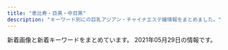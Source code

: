 ```yaml
---
title: "恵比寿・目黒・中目黒"
description: "キーワード別にの巨乳アジアン・チャイナエステ嬢情報をまとめました。"
---
```


新着画像と新着キーワードをまとめています。
2021年05月29日の情報です。

<DmmAffiliateIns />
<KeywordTable
  shops={
    [
    {
        "station": "JR\u76ee\u9ed2\u99c5\u6771\u53e3",
        "keywords": {},
        "name": "RelaCute \u30ea\u30e9\u30ad\u30e5\u30fc\u30c8",
        "img_links": [],
        "url": "http://relacute.tyo.cm/"
    },
    {
        "name": "\u30cb\u30e3\u30fc\u30cb\u30e3\u30fc",
        "img_links": [
            "http://www.ourstarts.site/templets/default/picture/foot_tel.png",
            "http://www.ourstarts.site/templets/default/picture/close.png",
            "http://www.ourstarts.site/templets/default/picture/staff.png",
            "http://www.ourstarts.site/uploads/allimg/200729/1-200H9141912.jpg",
            "http://www.ourstarts.site/templets/default/picture/head_tell.png",
            "http://www.ourstarts.site/uploads/200729/1-200H9141612609.jpg",
            "http://www.ourstarts.site/uploads/allimg/200729/1-200H9141213.jpg",
            "http://www.ourstarts.site/uploads/180917/1-1P91G6122J28.jpg",
            "http://www.ourstarts.site/templets/default/images/t2.jpg",
            "http://www.ourstarts.site/uploads/allimg/200729/1-200H9141229.jpg",
            "http://www.ourstarts.site/uploads/200729/1-200H9140Q13E.jpg",
            "http://www.ourstarts.site/templets/default/picture/timg (1).png",
            "http://www.ourstarts.site/templets/default/picture/right.png",
            "http://www.ourstarts.site/templets/default/picture/tel_contact.png",
            "http://www.ourstarts.site/uploads/200729/1-200H9140K5J4.jpg",
            "http://www.ourstarts.site/templets/default/picture/news.png",
            "http://www.ourstarts.site/templets/default/images/t1.jpg",
            "http://www.ourstarts.site/templets/default/images/t3.jpg"
        ],
        "url": "http://www.ourstarts.site/",
        "keywords": {},
        "station": "JR\u6075\u6bd4\u5bff\u99c5\u897f\u53e3"
    },
    {
        "url": "http://victoria.tyo.cm/",
        "img_links": [],
        "station": "JR\u76ee\u9ed2\u99c5\u6771\u53e3",
        "name": "Victoria\u30fb\u30d3\u30af\u30c8\u30ea\u30a2",
        "keywords": {}
    },
    {
        "station": "JR\u76ee\u9ed2\u99c5\u6771\u53e3",
        "keywords": {
            "85": 5,
            "E": 13,
            "D": 40,
            "88": 7,
            "86": 38,
            "87": 3,
            "C": 7
        },
        "name": "\u307f\u3086\u304d",
        "url": "http://iyashi-kokoro.info/",
        "img_links": [
            "http://iyashi-kokoro.info/i/img/st54.jpg",
            "http://iyashi-kokoro.info/img/st49.jpg",
            "http://iyashi-kokoro.info/img/st60.jpg",
            "http://iyashi-kokoro.info/img/st53.jpg",
            "http://iyashi-kokoro.info/img/s55.jpg",
            "http://iyashi-kokoro.info/img/s56.jpg",
            "http://iyashi-kokoro.info/img/st41.jpg",
            "http://iyashi-kokoro.info/i/img/st51.jpg",
            "http://iyashi-kokoro.info/i/img/r3.jpg",
            "http://iyashi-kokoro.info/i/img/st39.jpg",
            "http://iyashi-kokoro.info/i/img/r1.jpg",
            "http://iyashi-kokoro.info/img/st54.jpg",
            "http://iyashi-kokoro.info/img/st58.jpg",
            "http://iyashi-kokoro.info/img/s54.jpg",
            "http://iyashi-kokoro.info/i/img/s3.jpg",
            "http://iyashi-kokoro.info/i/img/r6.jpg",
            "http://iyashi-kokoro.info/i/img/st20.jpg",
            "http://iyashi-kokoro.info/img/st63.jpg",
            "http://iyashi-kokoro.info/i/img/st60.jpg",
            "http://iyashi-kokoro.info/i/img/st44.jpg",
            "http://iyashi-kokoro.info/i/img/st57.jpg",
            "http://iyashi-kokoro.info/img/s58.jpg",
            "http://iyashi-kokoro.info/i/img/st59.jpg",
            "http://iyashi-kokoro.info/i/img/st56.jpg",
            "http://iyashi-kokoro.info/img/st59.jpg",
            "http://iyashi-kokoro.info/img/s59.jpg",
            "http://iyashi-kokoro.info/img/mo.png",
            "http://iyashi-kokoro.info/img/s57.jpg",
            "http://iyashi-kokoro.info/img/s60.jpg",
            "http://iyashi-kokoro.info/img/s65.jpg",
            "http://iyashi-kokoro.info/img/cam.jpg",
            "http://iyashi-kokoro.info/img/st39.jpg",
            "http://iyashi-kokoro.info/i/img/st61.jpg",
            "http://iyashi-kokoro.info/i/img/st53.jpg",
            "http://iyashi-kokoro.info/img/st43.jpg",
            "http://iyashi-kokoro.info/i/img/st41.jpg",
            "http://iyashi-kokoro.info/img/st65.jpg",
            "http://iyashi-kokoro.info/img/st61.jpg",
            "http://iyashi-kokoro.info/i/img/st58.jpg",
            "http://iyashi-kokoro.info/img/st52.jpg",
            "http://iyashi-kokoro.info/i/img/st63.jpg",
            "http://iyashi-kokoro.info/i/img/st32.jpg",
            "http://iyashi-kokoro.info/img/st64.jpg",
            "http://iyashi-kokoro.info/img/fla.jpg",
            "http://iyashi-kokoro.info/i/img/st42.jpg",
            "http://iyashi-kokoro.info/i/img/st40.jpg",
            "http://iyashi-kokoro.info/i/img/st64.jpg",
            "http://iyashi-kokoro.info/img/s61.jpg",
            "http://iyashi-kokoro.info/i/img/st50.jpg",
            "http://iyashi-kokoro.info/i/img/s1.jpg",
            "http://iyashi-kokoro.info/i/img/s4.jpg",
            "http://iyashi-kokoro.info/img/st62.jpg",
            "http://iyashi-kokoro.info/img/st20.jpg",
            "http://iyashi-kokoro.info/i/img/st29.jpg",
            "http://iyashi-kokoro.info/img/st29.jpg",
            "http://iyashi-kokoro.info/img/st57.jpg",
            "http://iyashi-kokoro.info/i/img/r4.jpg",
            "http://iyashi-kokoro.info/img/st44.jpg",
            "http://iyashi-kokoro.info/i/img/s2.jpg",
            "http://iyashi-kokoro.info/i/img/r5.jpg",
            "http://iyashi-kokoro.info/img/st32.jpg",
            "http://iyashi-kokoro.info/i/img/r2.jpg",
            "http://iyashi-kokoro.info/img/s18.jpg",
            "http://iyashi-kokoro.info/i/img/st52.jpg",
            "http://iyashi-kokoro.info/img/st55.jpg",
            "http://iyashi-kokoro.info/img/st50.jpg",
            "http://iyashi-kokoro.info/img/st42.jpg",
            "http://iyashi-kokoro.info/i/img/st49.jpg",
            "http://iyashi-kokoro.info/i/img/st62.jpg",
            "http://iyashi-kokoro.info/img/st40.jpg",
            "http://iyashi-kokoro.info/img/s62.jpg",
            "http://iyashi-kokoro.info/img/st46.jpg",
            "http://iyashi-kokoro.info/i/img/st55.jpg",
            "http://iyashi-kokoro.info/img/botton.jpg",
            "http://iyashi-kokoro.info/img/s64.jpg",
            "http://iyashi-kokoro.info/img/st56.jpg",
            "http://iyashi-kokoro.info/i/img/st65.jpg",
            "http://iyashi-kokoro.info/img/s63.jpg",
            "http://iyashi-kokoro.info/i/img/st43.jpg",
            "http://iyashi-kokoro.info/img/st51.jpg"
        ]
    },
    {
        "keywords": {
            "C": 25,
            "D": 12,
            "\u80f8": 1
        },
        "img_links": [
            "http://with-you.tyo.cm/photos/sites/6/2019/06/2019060510455732.jpg",
            "http://with-you.tyo.cm/photos/sites/6/2019/11/2019110806175615.jpg",
            "http://with-you.tyo.cm/photos/sites/6/2020/09/2020092511214697.jpg",
            "http://with-you.tyo.cm/photos/sites/6/2019/11/2019110107572662.jpg",
            "http://with-you.tyo.cm/photos/sites/6/2020/06/2020061515324852.jpg",
            "http://with-you.tyo.cm/images/s_news.jpg",
            "http://with-you.tyo.cm/photos/sites/6/2019/11/2019110606012817.jpg",
            "http://with-you.tyo.cm/photos/sites/6/2019/11/2019112517122617.jpg",
            "http://with-you.tyo.cm/photos/sites/6/2019/02/2019021818395644.jpg",
            "http://with-you.tyo.cm/photos/sites/6/2019/03/2019030615474648.jpg",
            "http://with-you.tyo.cm/images/s_link.jpg",
            "http://with-you.tyo.cm/photos/sites/6/2019/11/2019110108002447.jpg",
            "http://with-you.tyo.cm/photos/sites/6/2021/04/2021041715082929.jpg",
            "http://with-you.tyo.cm/photos/sites/6/2019/11/2019110806175734.jpg",
            "http://with-you.tyo.cm/photos/sites/6/2020/06/2020061515330329.jpg",
            "http://with-you.tyo.cm/photos/sites/6/2020/03/2020032714573892.jpg",
            "http://with-you.tyo.cm/photos/sites/6/2019/11/2019112916075813.jpg",
            "http://with-you.tyo.cm/photos/sites/6/2019/11/2019112916075124.jpg",
            "http://with-you.tyo.cm/photos/sites/6/2019/11/2019112517121980.jpg",
            "http://with-you.tyo.cm/photos/sites/6/2019/12/2019121017051597.jpg",
            "http://with-you.tyo.cm/photos/sites/6/2019/02/2019021818404723.jpg",
            "http://with-you.tyo.cm/photos/sites/6/2019/11/2019112916080552.jpg",
            "http://with-you.tyo.cm/photos/sites/6/2019/02/2019021816155116.jpg",
            "http://with-you.tyo.cm/images/s_pick.jpg",
            "http://with-you.tyo.cm/photos/sites/6/2020/03/2020032714542799.jpg",
            "http://with-you.tyo.cm/photos/sites/6/2019/10/2019102716505124.jpg",
            "http://with-you.tyo.cm/photos/sites/6/2019/12/2019121914290846.jpg",
            "http://with-you.tyo.cm/images/s_recuit.jpg",
            "http://with-you.tyo.cm/photos/sites/6/2019/11/2019111915264046.jpg",
            "http://with-you.tyo.cm/photos/sites/6/2019/10/2019102716505281.jpg",
            "http://with-you.tyo.cm/photos/sites/6/2019/12/2019121914290210.jpg",
            "http://with-you.tyo.cm/photos/sites/6/2019/11/2019112214502832.jpg",
            "http://with-you.tyo.cm/images/s_staff.jpg",
            "http://with-you.tyo.cm/images/top.png",
            "http://with-you.tyo.cm/photos/sites/6/2019/11/2019110108001772.jpg",
            "http://with-you.tyo.cm/photos/sites/6/2019/11/2019111915264240.jpg",
            "http://with-you.tyo.cm/photos/sites/6/2019/02/2019021816145119.jpg"
        ],
        "station": "JR\u76ee\u9ed2\u99c5\u6771\u53e3",
        "name": "With you\u30fb\u30a6\u30a3\u30ba\u30e6\u30fc",
        "url": "http://with-you.tyo.cm"
    },
    {
        "name": "OnlyOne",
        "keywords": {
            "87": 4,
            "C": 3,
            "86": 11,
            "E": 3,
            "88": 3,
            "D": 21,
            "83": 2,
            "F": 1,
            "84": 1,
            "85": 7
        },
        "url": "http://onlyone.tyo.cm/",
        "station": "JR\u76ee\u9ed2\u99c5\u897f\u53e3",
        "img_links": [
            "http://onlyone.tyo.cm/photos/sites/5/2020/09/2020092510524025.jpg",
            "http://onlyone.tyo.cm/photos/sites/5/2020/03/2020031716151746.jpg",
            "http://onlyone.tyo.cm/images/room2.jpg",
            "http://onlyone.tyo.cm/photos/sites/5/2018/08/2018080308152252.jpg",
            "http://onlyone.tyo.cm/photos/sites/5/2019/05/2019050915292562.jpg",
            "http://onlyone.tyo.cm/photos/sites/5/2020/05/2020051419324761.jpg",
            "http://onlyone.tyo.cm/images/s_staff.png",
            "http://onlyone.tyo.cm/photos/sites/5/2018/07/2018071709241386.jpg",
            "http://onlyone.tyo.cm/images/s_link.png",
            "http://onlyone.tyo.cm/photos/sites/5/2021/02/202102201049167.jpg",
            "http://onlyone.tyo.cm/photos/sites/5/2020/01/2020011413501066.jpg",
            "http://onlyone.tyo.cm/photos/sites/5/2021/02/2021021810240848.jpg",
            "http://onlyone.tyo.cm/photos/sites/5/2020/09/2020092510523998.jpg",
            "http://onlyone.tyo.cm/photos/sites/5/2018/11/2018110713255310.jpg",
            "http://onlyone.tyo.cm/images/acc3.jpg",
            "http://onlyone.tyo.cm/photos/sites/5/2019/06/2019060510384975.jpg",
            "http://onlyone.tyo.cm/photos/sites/5/2020/09/2020092617301564.jpg",
            "http://onlyone.tyo.cm/photos/sites/5/2018/06/2018062904050630.jpg",
            "http://onlyone.tyo.cm/photos/sites/5/2017/11/2017112708111797.jpg",
            "http://onlyone.tyo.cm/photos/sites/5/2021/02/2021022515094363.jpg",
            "http://onlyone.tyo.cm/photos/sites/5/2019/07/2019071716092046.jpg",
            "http://onlyone.tyo.cm/photos/sites/5/2019/12/2019121715483135.jpg",
            "http://onlyone.tyo.cm/photos/sites/5/2019/08/2019080815010066.jpg",
            "http://onlyone.tyo.cm/images/acc4.jpg",
            "http://onlyone.tyo.cm/images/line.jpg",
            "http://onlyone.tyo.cm/photos/sites/5/2020/07/2020070217061815.jpg",
            "http://onlyone.tyo.cm/images/room1.jpg",
            "http://onlyone.tyo.cm/photos/sites/5/2020/02/2020022610121615.jpg",
            "http://onlyone.tyo.cm/photos/sites/5/2019/07/2019070616424775.jpg",
            "http://onlyone.tyo.cm/photos/sites/5/2019/02/2019022310334774.jpg",
            "http://onlyone.tyo.cm/images/acc1.jpg",
            "http://onlyone.tyo.cm/photos/sites/5/2020/06/2020060815500896.jpg",
            "http://onlyone.tyo.cm/photos/sites/5/2019/11/2019110105152849.jpg",
            "http://onlyone.tyo.cm/photos/sites/5/2018/10/201810181432433.jpg",
            "http://onlyone.tyo.cm/photos/sites/5/2020/09/2020092218541894.jpg",
            "http://onlyone.tyo.cm/photos/sites/5/2021/05/2021050615551714.jpg",
            "http://onlyone.tyo.cm/photos/sites/5/2020/07/2020070215334437.jpg",
            "http://onlyone.tyo.cm/photos/sites/5/2018/09/2018092710191274.jpg",
            "http://onlyone.tyo.cm/photos/sites/5/2018/03/2018031607430562.jpg",
            "http://onlyone.tyo.cm/photos/sites/5/2019/11/2019110105153240.jpg",
            "http://onlyone.tyo.cm/photos/sites/5/2021/03/2021030316101022.jpg",
            "http://onlyone.tyo.cm/images/acc2.jpg",
            "http://onlyone.tyo.cm/photos/sites/5/2018/08/2018082407542866.jpg",
            "http://onlyone.tyo.cm/photos/sites/5/2019/08/2019082610481667.jpg",
            "http://onlyone.tyo.cm/images/room4.jpg",
            "http://onlyone.tyo.cm/photos/sites/5/2019/05/2019052911352557.jpg",
            "http://onlyone.tyo.cm/photos/sites/5/2019/07/2019070711031982.jpg",
            "http://onlyone.tyo.cm/photos/sites/5/2019/11/2019112117013754.jpg",
            "http://onlyone.tyo.cm/photos/sites/5/2020/01/2020011412572423.jpg",
            "http://onlyone.tyo.cm/photos/sites/5/2019/02/2019022310345266.jpg",
            "http://onlyone.tyo.cm/photos/sites/5/2019/06/2019060510472559.jpg",
            "http://onlyone.tyo.cm/photos/sites/5/2019/12/2019120510353312.jpg",
            "http://onlyone.tyo.cm/photos/sites/5/2020/09/2020090210405221.jpg",
            "http://onlyone.tyo.cm/images/top.png",
            "http://onlyone.tyo.cm/photos/sites/5/2018/11/2018112110301745.jpg",
            "http://onlyone.tyo.cm/photos/sites/5/2020/01/2020011413500417.jpg",
            "http://onlyone.tyo.cm/photos/sites/5/2021/02/202102181024101.jpg",
            "http://onlyone.tyo.cm/photos/sites/5/2019/01/2019013017371133.jpg",
            "http://onlyone.tyo.cm/images/new.jpg",
            "http://onlyone.tyo.cm/photos/sites/5/2019/07/201907171609201.jpg",
            "http://onlyone.tyo.cm/photos/sites/5/2021/02/2021022216501749.jpg",
            "http://onlyone.tyo.cm/photos/sites/5/2020/09/2020092510523723.jpg",
            "http://onlyone.tyo.cm/images/room3.jpg",
            "http://onlyone.tyo.cm/photos/sites/5/2019/03/2019030418403098.jpg",
            "http://onlyone.tyo.cm/photos/sites/5/2019/01/2019011814353078.jpg"
        ]
    },
    {
        "img_links": [
            "http://kintsuki.este88.com/gals/kana1.jpg",
            "http://kintsuki.este88.com/images/r01.jpg",
            "http://kintsuki.este88.com/images/r02.jpg",
            "http://kintsuki.este88.com/gals/rina1.jpg",
            "http://kintsuki.este88.com/gals/rei1.jpg",
            "http://kintsuki.este88.com/gals/momo1.jpg",
            "http://kintsuki.este88.com/gals/mika1.jpg",
            "http://kintsuki.este88.com/gals/koyuki1.jpg",
            "http://kintsuki.este88.com/images/ph1.jpg",
            "http://kintsuki.este88.com/gals/yuyu1.jpg",
            "http://kintsuki.este88.com/gals/kaori1.jpg",
            "http://kintsuki.este88.com/gals/kixyoko1.jpg",
            "http://kintsuki.este88.com/images/r04.jpg"
        ],
        "name": "\u91d1\u306e\u6708",
        "keywords": {},
        "url": "http://kintsuki.este88.com/",
        "station": "JR\u76ee\u9ed2\u99c5\u6771\u53e3"
    },
    {
        "station": "JR\u6075\u6bd4\u5bff\u99c5\u897f\u53e3",
        "name": "\u30c8\u30f3\u30c8\u30f3",
        "img_links": [
            "http://hi-msg.com/tonton/images/index-2.jpg",
            "http://hi-msg.com/tonton/images/fbb.jpg",
            "http://hi-msg.com/tonton/images/an_1_01.jpg",
            "http://hi-msg.com/tonton/images/index_01.jpg",
            "http://hi-msg.com/tonton/images/r3.jpg",
            "http://hi-msg.com/tonton/images/an_1_02.jpg",
            "http://hi-msg.com/tonton/images/an_3_02.jpg",
            "http://hi-msg.com/tonton/images/an_4_02.jpg",
            "http://hi-msg.com/tonton/images/r2.jpg",
            "http://hi-msg.com/tonton/images/an_2_02.jpg",
            "http://hi-msg.com/tonton/images/staff_images/st4.jpg",
            "http://hi-msg.com/tonton/images/r4.jpg",
            "http://hi-msg.com/tonton/images/slider/slide1.png",
            "http://hi-msg.com/tonton/images/staff_images/st2.jpg",
            "http://hi-msg.com/tonton/images/an_6_02.jpg",
            "http://hi-msg.com/tonton/images/r1.jpg",
            "http://hi-msg.com/tonton/images/eve1.png",
            "http://hi-msg.com/tonton/images/an_3_01.jpg",
            "http://hi-msg.com/tonton/images/slider/slide2.png",
            "http://hi-msg.com/tonton/images/staff_images/st1.jpg",
            "http://hi-msg.com/tonton/images/staff_images/sl.png",
            "http://hi-msg.com/tonton/images/qr.jpg",
            "http://hi-msg.com/tonton/images/an_5_01.jpg",
            "http://hi-msg.com/tonton/images/an_5_02.jpg",
            "http://hi-msg.com/tonton/images/staff_images/st3.jpg",
            "http://hi-msg.com/tonton/images/slider/slide3.png",
            "http://hi-msg.com/tonton/images/slider/slide3s.png",
            "http://hi-msg.com/tonton/images/slider/slide1s.png",
            "http://hi-msg.com/tonton/images/an_2_01.jpg",
            "http://hi-msg.com/tonton/images/index-1.jpg",
            "http://hi-msg.com/tonton/images/sys1.jpg",
            "http://hi-msg.com/tonton/images/slider/slide2s.png",
            "http://hi-msg.com/tonton/images/an_4_01.jpg",
            "http://hi-msg.com/tonton/images/an_6_01.jpg",
            "http://hi-msg.com/tonton/images/staff_images/st5.jpg"
        ],
        "keywords": {
            "C": 7,
            "E": 5,
            "83": 7,
            "85": 7,
            "D": 19,
            "86": 17
        },
        "url": "http://hi-msg.com/tonton/"
    },
    {
        "keywords": {
            "D": 6,
            "C": 6
        },
        "name": "Lumia\uff5e\u30eb\u30df\u30a2",
        "url": "https://lumia.tokyo/",
        "station": "\u4e2d\u76ee\u9ed2\u99c5",
        "img_links": [
            "https://lumia.tokyo/images/therapist/th_hina.jpg",
            "https://lumia.tokyo/images/therapist/th_rin.jpg",
            "https://lumia.tokyo/images/slide/new_open_sp.jpg",
            "https://lumia.tokyo/images/therapist/th_sora.jpg",
            "https://lumia.tokyo/images/slide/main_slide_campaign_sp.jpg",
            "https://lumia.tokyo/images/therapist/th_mio.jpg",
            "https://lumia.tokyo/images/therapist/th_hina2.jpg",
            "https://lumia.tokyo/images/therapist/th_momo.jpg",
            "https://lumia.tokyo/images/therapist/th_mio2.jpg",
            "https://lumia.tokyo/images/therapist/th_yui.jpg"
        ]
    },
    {
        "keywords": {
            "D": 6,
            "C": 10,
            "E": 1,
            "86": 3,
            "85": 2,
            "87": 2
        },
        "name": "Angel-\u30a8\u30f3\u30b8\u30a7\u30eb-",
        "url": "http://angel.jpn.cm/",
        "station": "JR\u76ee\u9ed2\u99c5\u6771\u53e3",
        "img_links": [
            "http://angel.jpn.cm/photos/sites/3/2019/10/2019100910242499.jpg",
            "http://angel.jpn.cm/photos/sites/3/2019/11/2019111814073465.jpg",
            "http://angel.jpn.cm/photos/sites/3/2021/02/2021022516024747.jpg",
            "http://angel.jpn.cm/photos/sites/3/2019/11/201911181407260.jpg",
            "http://angel.jpn.cm/images/s_mobile.png",
            "http://angel.jpn.cm/images/top02.jpg",
            "http://angel.jpn.cm/photos/sites/3/2019/07/2019071213431954.jpg",
            "http://angel.jpn.cm/images/girl-z1.jpg",
            "http://angel.jpn.cm/photos/sites/3/2019/07/2019071016030711.jpg",
            "http://angel.jpn.cm/photos/sites/3/2019/12/2019122718552430.jpg",
            "http://angel.jpn.cm/images/s_news.png",
            "http://angel.jpn.cm/photos/sites/3/2020/09/2020092511154515.jpg",
            "http://angel.jpn.cm/images/mobile.jpg",
            "http://angel.jpn.cm/photos/sites/3/2019/12/2019122718552333.jpg",
            "http://angel.jpn.cm/photos/sites/3/2019/12/2019122718552413.jpg",
            "http://angel.jpn.cm/images/s_pick.png",
            "http://angel.jpn.cm/images/nbj3.jpg",
            "http://angel.jpn.cm/images/info.jpg",
            "http://angel.jpn.cm/images/girl-z2.jpg",
            "http://angel.jpn.cm/photos/sites/3/2020/06/2020061515170635.jpg",
            "http://angel.jpn.cm/images/s_staff.png",
            "http://angel.jpn.cm/photos/sites/3/2021/02/2021021714005240.jpg",
            "http://angel.jpn.cm/images/top01.jpg"
        ]
    },
    {
        "name": "\u7652\u3057\u5bb6",
        "station": "\u897f\u5c0f\u5c71\u99c5",
        "keywords": {
            "87": 4,
            "D": 6,
            "85": 2,
            "C": 14,
            "86": 2
        },
        "url": "http://www.oasis.esjoho.com/",
        "img_links": [
            "http://www.oasis.esjoho.com/files/005.jpg",
            "http://www.oasis.esjoho.com/files/004.jpg",
            "http://www.oasis.esjoho.com/files/004-02.jpg",
            "http://www.oasis.esjoho.com/img/pickup.jpg",
            "http://www.oasis.esjoho.com/img/tel.png",
            "http://www.oasis.esjoho.com/img/btn_blog.png",
            "http://www.oasis.esjoho.com/img/btn_side_mobile.jpg",
            "http://www.oasis.esjoho.com/files/002.jpg",
            "http://www.oasis.esjoho.com/img/goback.jpg",
            "http://www.oasis.esjoho.com/files/005-02.jpg",
            "http://www.oasis.esjoho.com/img/ttl_info.png",
            "http://www.oasis.esjoho.com/files/001-02.jpg",
            "http://www.oasis.esjoho.com/files/001.jpg",
            "http://www.oasis.esjoho.com/img/ttl_news.png",
            "http://www.oasis.esjoho.com/files/002-02.jpg"
        ]
    },
    {
        "img_links": [
            "https://meguro-babel.com/images/room/photo03.jpg",
            "https://meguro-babel.com/images/room/photo01.jpg",
            "https://meguro-babel.com/girl/9.jpg",
            "https://meguro-babel.com/girl/8.jpg",
            "https://meguro-babel.com/images/qr.jpg",
            "https://meguro-babel.com/topics/img/145-1.jpg",
            "https://meguro-babel.com/girl/15.jpg",
            "https://meguro-babel.com/images/topimg4.jpg",
            "https://meguro-babel.com/girl/24.jpg",
            "https://meguro-babel.com/topics/img/157-1.jpg",
            "https://meguro-babel.com/girl/1.jpg",
            "https://meguro-babel.com/images/room/photo02.jpg",
            "https://meguro-babel.com/topics/img/156-1.jpg",
            "https://meguro-babel.com/girl/7.jpg",
            "https://meguro-babel.com/girl/4.jpg",
            "https://meguro-babel.com/images/room/photo04.jpg",
            "https://meguro-babel.com/images/img_1.jpg",
            "https://meguro-babel.com/girl/21.jpg",
            "https://meguro-babel.com/girl/5.jpg"
        ],
        "url": "https://meguro-babel.com/",
        "keywords": {},
        "name": "\u30d0\u30d9\u30eb",
        "station": "JR\u76ee\u9ed2\u99c5\u6771\u53e3"
    },
    {
        "keywords": {
            "E": 1,
            "C": 1,
            "86": 1
        },
        "img_links": [
            "http://sakuramadmin.jpest.net/uploads//2021050608205136-e1620289297840.jpeg",
            "http://sakuram.jpest.net/images/g0.jpg",
            "http://sakuram.jpest.net/images/c5.jpg",
            "http://sakuram.jpest.net/images/c4.jpg",
            "http://sakuramadmin.jpest.net/uploads//2021051616283953-e1621182530874.jpeg",
            "http://sakuramadmin.jpest.net/uploads//2021031911065558-e1616152029628.jpeg",
            "http://sakuram.jpest.net/images/sp_tit_new.jpg",
            "http://sakuram.jpest.net/images/c8.jpg",
            "http://sakuram.jpest.net/images/tit_massage.jpg",
            "http://sakuramadmin.jpest.net/uploads//2021051616285979-e1621182557998.jpeg",
            "http://sakuramadmin.jpest.net/uploads//2021031911082377-e1616152110616.jpeg",
            "http://sakuramadmin.jpest.net/uploads//2021051404342418-e1620966876658.jpeg",
            "http://sakuram.jpest.net/images/tel.png",
            "http://sakuramadmin.jpest.net/uploads//2021051906122737-scaled-e1621404764474.jpeg",
            "http://sakuram.jpest.net/images/acc.jpg",
            "http://sakuram.jpest.net/images/c3.jpg",
            "http://sakuram.jpest.net/images/sp_tit_massage.jpg",
            "http://sakuram.jpest.net/images/tit_new.jpg",
            "http://sakuram.jpest.net/images/tit_sch.jpg",
            "http://sakuram.jpest.net/images/tit_staff.jpg",
            "http://sakuram.jpest.net/images/top.jpg",
            "http://sakuramadmin.jpest.net/uploads//2021031911072093-e1616152076234.jpeg",
            "http://sakuram.jpest.net/images/tit_pro.jpg",
            "http://sakuram.jpest.net/images/sp_tit_pick.jpg",
            "http://sakuram.jpest.net/images/c2.jpg",
            "http://sakuram.jpest.net/images/sp_tit_pro.jpg",
            "http://sakuram.jpest.net/images/c7.jpg",
            "http://sakuram.jpest.net/images/c6.jpg",
            "http://sakuram.jpest.net/images/c9.jpg",
            "http://sakuram.jpest.net/images/c1.jpg",
            "http://sakuram.jpest.net/images/sp_tit_staff.jpg",
            "http://sakuramadmin.jpest.net/uploads//2021052304205836-e1621743673429.jpeg"
        ],
        "url": "http://sakuram.jpest.net/",
        "name": "\u685c\u6e80\u958b",
        "station": "JR\u6075\u6bd4\u5bff\u897f\u53e3"
    },
    {
        "url": "http://www.himawari-aroma.xyz/",
        "name": "\u3072\u307e\u308f\u308a",
        "img_links": [
            "http://www.himawari-aroma.xyz/images/shop/1.png",
            "http://www.himawari-aroma.xyz/images/sys.jpg",
            "http://www.himawari-aroma.xyz/images/staff/3/mayu.png",
            "http://www.himawari-aroma.xyz/images/13.png",
            "http://www.himawari-aroma.xyz/images/psd/off.jpg",
            "http://www.himawari-aroma.xyz/images/shop/4/2.jpg",
            "http://www.himawari-aroma.xyz/images/shop/4/1.jpg",
            "http://www.himawari-aroma.xyz/images/staff/3/ami.png"
        ],
        "station": "JR\u6075\u6bd4\u5bff\u99c5\u897f\u53e3",
        "keywords": {}
    },
    {
        "name": "Flower \uff5e\u30d5\u30e9\u30ef\u30fc\uff5e",
        "url": "http://nakamegurofun.com/",
        "keywords": {
            "85": 1,
            "87": 4,
            "D": 5,
            "88": 1,
            "C": 1
        },
        "station": "\u4e2d\u76ee\u9ed2\u99c5\u897f\u53e3",
        "img_links": [
            "http://nakamegurofun.com/files/006-030964.jpg",
            "http://nakamegurofun.com/files/003fa9d.jpg",
            "http://nakamegurofun.com/files/003-020964.jpg",
            "http://nakamegurofun.com/files/005-030964.jpg",
            "http://nakamegurofun.com/files/002-030964.jpg",
            "http://nakamegurofun.com/files/005fa9d.jpg",
            "http://nakamegurofun.com/files/0070964.jpg",
            "http://nakamegurofun.com/files/0060964.jpg",
            "http://nakamegurofun.com/files/002fa9d.jpg",
            "http://nakamegurofun.com/files/0064f22.jpg",
            "http://nakamegurofun.com/files/008-020964.jpg",
            "http://nakamegurofun.com/images/xian.png",
            "http://nakamegurofun.com/files/008fa9d.jpg",
            "http://nakamegurofun.com/images/shop/shop04.jpg",
            "http://nakamegurofun.com/images/s5.jpg",
            "http://nakamegurofun.com/files/0020964.jpg",
            "http://nakamegurofun.com/images/s2.jpg",
            "http://nakamegurofun.com/files/005-020964.jpg",
            "http://nakamegurofun.com/files/007fa9d.jpg",
            "http://nakamegurofun.com/images/service91a6.png",
            "http://nakamegurofun.com/files/0080964.jpg",
            "http://nakamegurofun.com/images/main_bottom.png",
            "http://nakamegurofun.com/files/0074f22.jpg",
            "http://nakamegurofun.com/images/s3.jpg",
            "http://nakamegurofun.com/files/0034f22.jpg",
            "http://nakamegurofun.com/images/shop/shop02.jpg",
            "http://nakamegurofun.com/files/007-020964.jpg",
            "http://nakamegurofun.com/files/002-020964.jpg",
            "http://nakamegurofun.com/images/tel.png",
            "http://nakamegurofun.com/files/006-020964.jpg",
            "http://nakamegurofun.com/images/shop/shop03.jpg",
            "http://nakamegurofun.com/images/main_top.png",
            "http://nakamegurofun.com/files/007-030964.jpg",
            "http://nakamegurofun.com/files/0024f22.jpg",
            "http://nakamegurofun.com/files/006fa9d.jpg",
            "http://nakamegurofun.com/images/zi_staff.png",
            "http://nakamegurofun.com/files/0084f22.jpg",
            "http://nakamegurofun.com/files/0054f22.jpg",
            "http://nakamegurofun.com/images/zi_massage.png",
            "http://nakamegurofun.com/images/s1.jpg",
            "http://nakamegurofun.com/images/s4.jpg",
            "http://nakamegurofun.com/files/0030964.jpg",
            "http://nakamegurofun.com/files/008-030964.jpg",
            "http://nakamegurofun.com/files/0050964.jpg",
            "http://nakamegurofun.com/images/infotiao1.jpg",
            "http://nakamegurofun.com/images/shop/shop01.jpg",
            "http://nakamegurofun.com/files/003-030964.jpg"
        ]
    }
]
}
/>
<DmmAffiliateScript />
